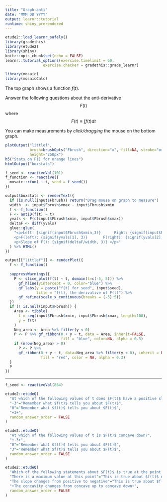 ```yaml
---
title: "Graph-anti"
date: "MMM DD YYYY"
output: learnr::tutorial
runtime: shiny_prerendered
---
```


```r
etude2::load_learnr_safely()
library(gradethis)
library(etude2)
library(shiny)
knitr::opts_chunk$set(echo = FALSE)
learnr::tutorial_options(exercise.timelimit = 60,
                 exercise.checker = gradethis::grade_learnr)
```

```r
library(mosaic)
library(mosaicCalc)
```


The top graph shows a function $f(t)$. 

Answer the following questions about the anti-derivative $$F(t)$$ where $$F(t) \equiv \int f(t) dt$$

You can make measurements by *click/dragging* the mouse on the bottom graph.

```r
plotOutput("littlef", 
           brush=brushOpts("Fbrush", direction="x", fill=NA, stroke="orange", opacity = 1),
           height="250px")
h5("Stats on F() for orange lines")
htmlOutput("boxstats")
```

```r
f_seed <- reactiveVal(101)
f_function <- reactive({
  mosaic::rfun( ~ t, seed = f_seed())
})

output$boxstats <- renderText({
  if (is.null(input$Fbrush)) return("Drag mouse on graph to measure")
  width  <- input$Fbrush$xmax - input$Fbrush$xmin
  f <- f_function()
  F <- antiD(f(t) ~ t)
  yvals <- F(c(input$Fbrush$xmin, input$Fbrush$xmax))
  deltaF <- diff(yvals)
  glue::glue(
    "<p>Left: {signif(input$Fbrush$xmin,3)}      Right: {signif(input$Fbrush$xmax, 3)}      Width: {signif(width,3)}</p>
    <p>F(left): {signif(yvals[1], 3)}       F(right): {signif(yvals[2], 3)}       ∆F: {signif(deltaF,3)}</p>
    <p>Slope of F(): {signif(deltaF/width, 3)} </p>"
  ) %>% HTML()
})

output[["littlef"]] <- renderPlot({
  f <- f_function()
  
  suppressWarnings({
    P <- slice_plot(f(t) ~ t, domain(t=c(-5, 5))) %>%
      gf_hline(yintercept = 0, color="blue") %>%
      gf_labs(y = paste("f(t) for seed", input$seed),
              title = "f(t), the derivative of F(t)") %>%
      gf_refine(scale_x_continuous(breaks = (-5):5))
  })
  if (! is.null(input$Fbrush)) {
    Area <- tibble(
      t = seq(input$Fbrush$xmin, input$Fbrush$xmax, length=100),
      y = f(t)
    )
    Neg_area <- Area %>% filter(y < 0)
    P <- P %>% gf_ribbon(0 + y ~ t, data = Area, inherit=FALSE,
                         fill = "blue", color=NA, alpha = 0.3) 
    if (nrow(Neg_area) > 0)
      P <- P %>%
      gf_ribbon(0 + y ~ t, data=Neg_area %>% filter(y < 0), inherit = FALSE,
                fill = "red", color = NA, alpha = 0.3)
  }
  P
})

```

----

```r
f_seed <- reactiveVal(864)
```

```r
etude2::etudeQ(
  "At which of the following values of t does $F(t)$ have a positive slope?",
  "-3"="Remember what $f(t)$ tells you about $F(t)$",
  "0"="Remember what $f(t)$ tells you about $F(t)$",
  "+3+",
  random_answer_order = FALSE
)
```

```r
etude2::etudeQ(
  "At which of the following values of t is $F(t)$ concave down?",
  "+-3+",
  "0"="Remember what $f(t)$ tells you about $F(t)$",
  "3"="Remember what $f(t)$ tells you about $F(t)$",
  random_answer_order = FALSE
)
```

```r
etude2::etudeQ(
  "Which of the following statements about $F(t)$ is true at the point t=3.5?",
  "There is a maximum value at this point"="This is true about $f(t)$ not $F(t)$",
  "The slope changes from positive to negative"="This is true about $f(t)$ not $F(t)$",
  "+The concavity changes from concave up to concave down+",
  random_answer_order = FALSE
)
```
